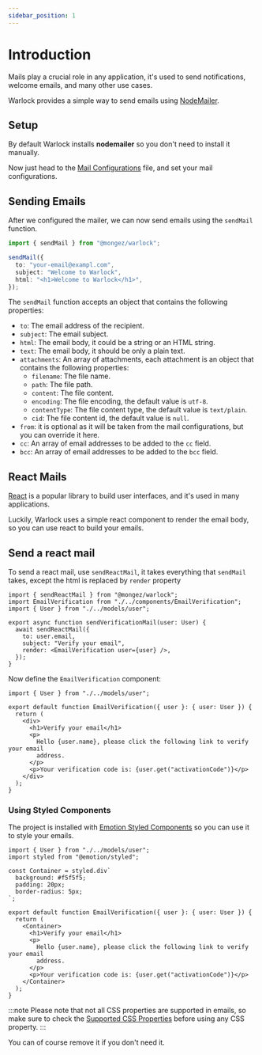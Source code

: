 ```yaml
---
sidebar_position: 1
---
```


# Introduction

Mails play a crucial role in any application, it's used to send notifications, welcome emails, and many other use cases.

Warlock provides a simple way to send emails using [NodeMailer](https://nodemailer.com).

## Setup

By default Warlock installs **nodemailer** so you don't need to install it manually.

Now just head to the [Mail Configurations](./configurations) file, and set your mail configurations.

## Sending Emails

After we configured the mailer, we can now send emails using the `sendMail` function.

```ts
import { sendMail } from "@mongez/warlock";

sendMail({
  to: "your-email@exampl.com",
  subject: "Welcome to Warlock",
  html: "<h1>Welcome to Warlock</h1>",
});
```

The `sendMail` function accepts an object that contains the following properties:

- `to`: The email address of the recipient.
- `subject`: The email subject.
- `html`: The email body, it could be a string or an HTML string.
- `text`: The email body, it should be only a plain text.
- `attachments`: An array of attachments, each attachment is an object that contains the following properties:
  - `filename`: The file name.
  - `path`: The file path.
  - `content`: The file content.
  - `encoding`: The file encoding, the default value is `utf-8`.
  - `contentType`: The file content type, the default value is `text/plain`.
  - `cid`: The file content id, the default value is `null`.
- `from`: it is optional as it will be taken from the mail configurations, but you can override it here.
- `cc`: An array of email addresses to be added to the `cc` field.
- `bcc`: An array of email addresses to be added to the `bcc` field.

## React Mails

[React](https://reactjs.org) is a popular library to build user interfaces, and it's used in many applications.

Luckily, Warlock uses a simple react component to render the email body, so you can use react to build your emails.

## Send a react mail

To send a react mail, use `sendReactMail`, it takes everything that `sendMail` takes, except the html is replaced by `render` property

```tsx title="src/app/users/mail/verifyEmail.tsx"
import { sendReactMail } from "@mongez/warlock";
import EmailVerification from "./../components/EmailVerification";
import { User } from "./../models/user";

export async function sendVerificationMail(user: User) {
  await sendReactMail({
    to: user.email,
    subject: "Verify your email",
    render: <EmailVerification user={user} />,
  });
}
```

Now define the `EmailVerification` component:

```tsx title="src/app/users/components/EmailVerification.tsx"
import { User } from "./../models/user";

export default function EmailVerification({ user }: { user: User }) {
  return (
    <div>
      <h1>Verify your email</h1>
      <p>
        Hello {user.name}, please click the following link to verify your email
        address.
      </p>
      <p>Your verification code is: {user.get("activationCode")}</p>
    </div>
  );
}
```

### Using Styled Components

The project is installed with [Emotion Styled Components](https://emotion.sh/docs/styled) so you can use it to style your emails.

```tsx title="src/app/users/components/EmailVerification.tsx"
import { User } from "./../models/user";
import styled from "@emotion/styled";

const Container = styled.div`
  background: #f5f5f5;
  padding: 20px;
  border-radius: 5px;
`;

export default function EmailVerification({ user }: { user: User }) {
  return (
    <Container>
      <h1>Verify your email</h1>
      <p>
        Hello {user.name}, please click the following link to verify your email
        address.
      </p>
      <p>Your verification code is: {user.get("activationCode")}</p>
    </Container>
  );
}
```

:::note
Please note that not all CSS properties are supported in emails, so make sure to check the [Supported CSS Properties](https://www.campaignmonitor.com/css/) before using any CSS property.
:::

You can of course remove it if you don't need it.
